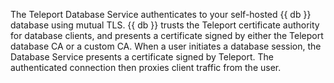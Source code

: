 The Teleport Database Service authenticates to your self-hosted {{ db }}
database using mutual TLS. {{ db }} trusts the Teleport certificate authority
for database clients, and presents a certificate signed by either the Teleport
database CA or a custom CA. When a user initiates a database session, the
Database Service presents a certificate signed by Teleport. The authenticated
connection then proxies client traffic from the user.

